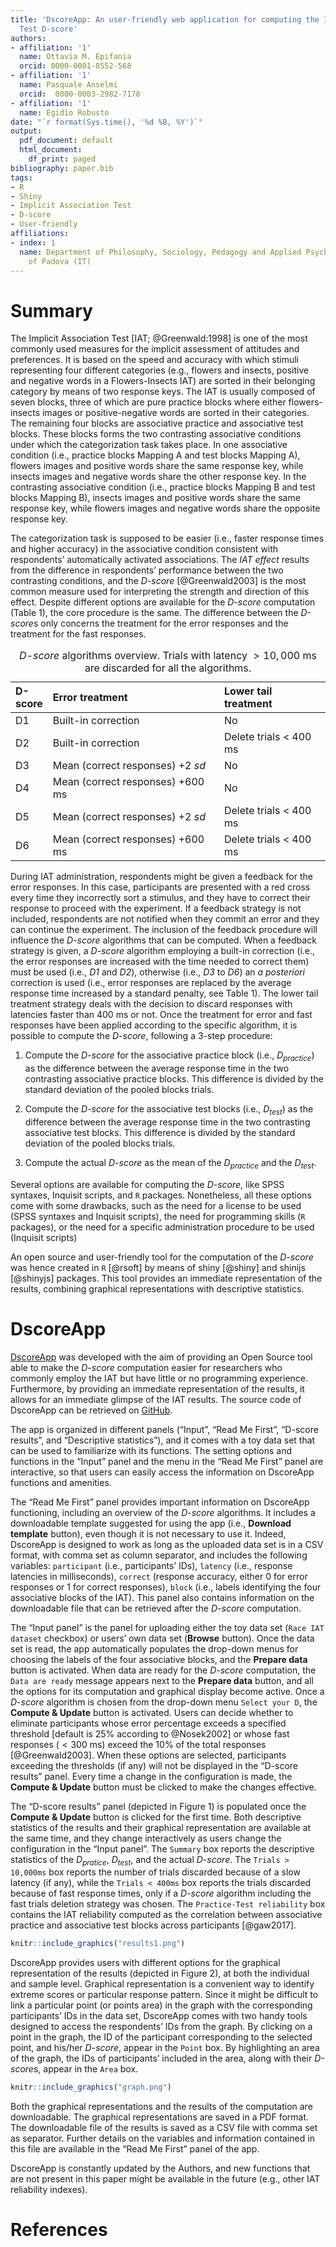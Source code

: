 ```yaml
---
title: 'DscoreApp: An user-friendly web application for computing the Implicit Association
  Test D-score'
authors:
- affiliation: '1'
  name: Ottavia M. Epifania
  orcid: 0000-0001-8552-568
- affiliation: '1'
  name: Pasquale Anselmi
  orcid:  0000-0003-2982-7178
- affiliation: '1'
  name: Egidio Robusto
date: "`r format(Sys.time(), '%d %B, %Y')`"
output:
  pdf_document: default
  html_document:
    df_print: paged
bibliography: paper.bib
tags:
- R
- Shiny
- Implicit Association Test
- D-score
- User-friendly
affiliations:
- index: 1
  name: Department of Philosophy, Sociology, Pedagogy and Applied Psychology, University
    of Padova (IT)
---
```



# Summary

The Implicit Association Test [IAT; @Greenwald:1998] is one of the most commonly used measures for the implicit assessment of attitudes and preferences. It is based on the speed and accuracy with which stimuli representing four different categories (e.g., flowers and insects, positive and negative words in a Flowers-Insects IAT) are sorted in their belonging category by means of two response keys. The IAT is usually composed of seven blocks, three of which are pure practice blocks where either flowers-insects images or positive-negative words are sorted in their categories. The remaining four blocks are associative practice and associative test blocks. These blocks forms the two contrasting associative conditions under which the categorization task takes place. In one associative condition (i.e., practice blocks Mapping A and test blocks Mapping A), flowers images and positive words share the same response key, while insects images and negative words share the other response key. In the contrasting associative condition (i.e., practice blocks Mapping B and test blocks Mapping B), insects images and positive words share the same response key, while flowers images and negative words share the opposite response key. 

The categorization task is supposed to be easier (i.e., faster response times and higher accuracy) in the associative condition consistent with respondents' automatically activated associations. The *IAT effect* results from the difference in respondents' performance between the two contrasting conditions, and the *D-score* [@Greenwald2003] is the most common measure used for interpreting the strength and direction of this effect. Despite different options are available for the *D-score* computation (Table 1), the core procedure is the same. The difference between the *D-score*s only concerns the treatment for the error responses and the treatment for the fast responses. 

Table: *D-score* algorithms overview. Trials with latency $> 10,000$ ms are discarded for all the algorithms.


| D-score | Error treatment                         | Lower tail treatment     |
| :------ | :-------------------------------------- | :----------------------- |
| D1      | Built-in correction                     | No                       |
| D2      | Built-in correction                     | Delete trials $<$ 400 ms |
| D3      | Mean (correct responses) $+ 2$ *sd*     | No                       |
| D4      | Mean (correct responses) $+ 600$ ms     | No                       |
| D5      | Mean (correct responses) $+ 2$ *sd*     | Delete trials $<$ 400 ms |
| D6      | Mean (correct responses) $+ 600$ ms     | Delete trials $<$ 400 ms | 


During IAT administration, respondents might be given a feedback for the error responses. In this case, participants are presented with a red cross every time they incorrectly sort a stimulus, and they have to correct their response to proceed with the experiment. If a feedback strategy is not included, respondents are not notified when they commit an error and they can continue the experiment. The inclusion of the feedback procedure will influence the *D-score* algorithms that can be computed. When a feedback strategy is given, a *D-score* algorithm employing a built-in correction (i.e., the error responses are increased with the time needed to correct them) must be used (i.e., *D1* and *D2*), otherwise (i.e., *D3* to *D6*) an *a posteriori* correction is used (i.e., error responses are replaced by the average response time increased by a standard penalty, see Table 1). The lower tail treatment strategy deals with the decision to discard responses with latencies faster than $400$ ms or not. Once the treatment for error and fast responses have been applied according to the specific algorithm, it is possible to compute the *D-score*, following a 3-step procedure: 

1. Compute the *D-score* for the associative practice block (i.e., $D_{practice}$) as the difference between the average response time in the two contrasting associative practice blocks. This difference is divided by the standard deviation of the pooled blocks trials.

2. Compute the *D-score* for the associative test blocks (i.e., $D_{test}$) as the difference between the average response time in the two contrasting associative test blocks. This difference is divided by the standard deviation of the pooled blocks trials.

3. Compute the actual *D-score* as the mean of the $D_{practice}$ and the $D_{test}$.

Several options are available for computing the *D-score*, like SPSS syntaxes, Inquisit scripts, and `R` packages. Nonetheless, all these options come with some drawbacks, such as the need for a license to be used (SPSS syntaxes and Inquisit scripts), the need for programming skills (`R` packages), or the need for a specific administration procedure to be used (Inquisit scripts) 


An open source and user-friendly tool for the computation of the *D-score* was hence created in `R` [@rsoft] by means of shiny [@shiny] and shinijs [@shinyjs] packages. This tool provides an immediate representation of the results, combining graphical representations with descriptive statistics. 

# DscoreApp

[DscoreApp](http://fisppa.psy.unipd.it/DscoreApp/) was developed with the aim of providing an Open Source tool able to make the *D-score* computation easier for researchers who commonly employ the IAT but have little or no programming experience. Furthermore, by providing an immediate representation of the results, it allows for an immediate glimpse of the IAT results. The source code of DscoreApp can be retrieved on [GitHub](https://github.com/OttaviaE/DscoreApp).

The app is organized in different panels ("Input", "Read Me First", "D-score results", and "Descriptive statistics"), and it comes with a toy data set that can be used to familiarize with its functions. The setting options and functions in the "Input" panel and the menu in the "Read Me First" panel are interactive, so that users can easily access the information on DscoreApp functions and amenities. 

The "Read Me First" panel provides important information on DscoreApp functioning, including an overview of the *D-score* algorithms. It includes a downloadable template suggested for using the app (i.e., **Download template** button), even though it is not necessary to use it. Indeed, DscoreApp is designed to work as long as the uploaded data set is in a CSV format, with comma set as column separator, and includes the following variables: `participant` (i.e., participants' IDs), `latency` (i.e., response latencies in milliseconds), `correct` (response accuracy, either 0 for error responses or 1 for correct responses), `block` (i.e., labels identifying the four associative blocks of the IAT). This panel also contains information on the downloadable file that can be retrieved after the *D-score* computation. 


The "Input panel" is the panel for uploading either the toy data set (`Race IAT dataset` checkbox) or users' own data set (**Browse** button). Once the data set is read, the app automatically populates the drop-down menus for choosing the labels of the four associative blocks, and the **Prepare data** button is activated. When data are ready for the *D-score* computation, the `Data are ready` message appears next to the **Prepare data** button, and all the options for its computation and graphical display become active. Once a *D-score* algorithm is chosen from the drop-down menu `Select your D`, the **Compute & Update** button is activated. Users can decide whether to eliminate participants whose error percentage exceeds a specified threshold [default is 25% according to @Nosek2002] or whose fast responses ($< 300$ ms) exceed the 10% of the total responses [@Greenwald2003]. When these options are selected, participants exceeding the thresholds (if any) will not be displayed in the "D-score results" panel. Every time a change in the configuration is made, the **Compute & Update** button must be clicked to make the changes effective. 

The "D-score results" panel (depicted in Figure 1) is populated once the **Compute & Update** button is clicked for the first time. Both descriptive statistics of the results and their graphical representation are available at the same time, and they change interactively as users change the configuration in the "Input panel". The `Summary` box reports the descriptive statistics of the $D_{pratice}$, $D_{test}$, and the actual $D$-$score$. The `Trials > 10,000ms` box reports the number of trials discarded because of a slow latency (if any), while the `Trials < 400ms` box reports the trials discarded because of fast response times, only if a *D-score* algorithm including the fast trials deletion strategy was chosen. The `Practice-Test reliability` box contains the IAT reliability computed as the correlation between associative practice and associative test blocks across participants [@gaw2017].

```r
knitr::include_graphics("results1.png")
```

DscoreApp provides users with different options for the graphical representation of the results (depicted in Figure 2), at both the individual and sample level. Graphical representation is a convenient way to identify extreme scores or particular response pattern. Since it might be difficult to link a particular point (or points area) in the graph with the corresponding participants' IDs in the data set, DscoreApp comes with two handy tools designed to access the respondents' IDs from the graph. By clicking on a point in the graph, the ID of the participant corresponding to the selected point, and his/her *D-score*, appear in the `Point` box. By highlighting an area of the graph, the IDs of participants' included in the area, along with their *D-score*s, appear in the `Area` box.  

```r
knitr::include_graphics("graph.png")
```

Both the graphical representations and the results of the computation are downloadable. The graphical representations are saved in a PDF format. The downloadable file of the results is saved as a CSV file with comma set as separator. Further details on the variables and information contained in this file are available in the "Read Me First" panel of the app.

DscoreApp is constantly updated by the Authors, and new functions that are not present in this paper might be available in the future (e.g., other IAT reliability indexes).

# References
